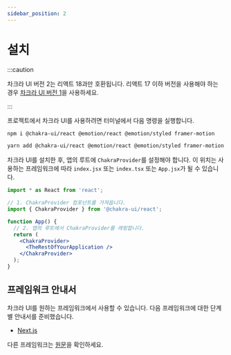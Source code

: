 ```yaml
---
sidebar_position: 2
---
```



# 설치

:::caution

차크라 UI 버전 2는 리액트 18과만 호환됩니다. 리액트 17 이하 버전을 사용해야 하는 경우 [차크라 UI 버전 1](https://v1.chakra-ui.com/guides/first-steps)을 사용하세요.

:::

프로젝트에서 차크라 UI를 사용하려면 터미널에서 다음 명령을 실행합니다.

<Tabs groupId="package-manager">
  <TabItem value="npm" label="npm" default>

```bash
npm i @chakra-ui/react @emotion/react @emotion/styled framer-motion
```

  </TabItem>
  <TabItem value="yarn" label="Yarn">

```bash
yarn add @chakra-ui/react @emotion/react @emotion/styled framer-motion
```

  </TabItem>
</Tabs>

차크라 UI를 설치한 후, 앱의 루트에 `ChakraProvider`를 설정해야 합니다. 이 위치는 사용하는 프레임워크에 따라 `index.jsx` 또는 `index.tsx` 또는 `App.jsx`가 될 수 있습니다.

```jsx
import * as React from 'react';

// 1. ChakraProvider 컴포넌트를 가져옵니다.
import { ChakraProvider } from '@chakra-ui/react';

function App() {
  // 2. 앱의 루트에서 ChakraProvider를 래핑합니다.
  return (
    <ChakraProvider>
      <TheRestOfYourApplication />
    </ChakraProvider>
  );
}
```

## 프레임워크 안내서

차크라 UI를 원하는 프레임워크에서 사용할 수 있습니다. 다음 프레임워크에 대한 단계별 안내서를 준비했습니다.

- [Next.js](next-js.md)

다른 프레임워크는 [원문](https://chakra-ui.com/getting-started#framework-guide)을 확인하세요.
